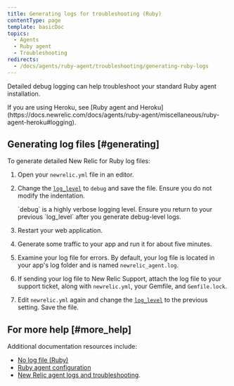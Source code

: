 ```yaml
---
title: Generating logs for troubleshooting (Ruby)
contentType: page
template: basicDoc
topics:
  - Agents
  - Ruby agent
  - Troubleshooting
redirects:
  - /docs/agents/ruby-agent/troubleshooting/generating-ruby-logs
---
```


Detailed debug logging can help troubleshoot your standard Ruby agent installation.

<Callout variant="important">
  If you are using Heroku, see [Ruby agent and Heroku](https://docs.newrelic.com/docs/agents/ruby-agent/miscellaneous/ruby-agent-heroku#logging).
</Callout>

## Generating log files [#generating]

To generate detailed New Relic for Ruby log files:

1. Open your `newrelic.yml` file in an editor.
2. Change the [`log_level`](/docs/agents/ruby-agent/installation-configuration/ruby-agent-configuration#log_level) to `debug` and save the file. Ensure you do not modify the indentation.

   <Callout variant="important">
     `debug` is a highly verbose logging level. Ensure you return to your previous `log_level` after you generate debug-level logs.
   </Callout>
3. Restart your web application.
4. Generate some traffic to your app and run it for about five minutes.
5. Examine your log file for errors. By default, your log file is located in your app's log folder and is named `newrelic_agent.log`.
6. If sending your log file to New Relic Support, attach the log file to your support ticket, along with `newrelic.yml`, your Gemfile, and `Gemfile.lock`.
7. Edit `newrelic.yml` again and change the [`log_level`](/docs/agents/ruby-agent/installation-configuration/ruby-agent-configuration#log_level) to the previous setting. Save the file.

## For more help [#more_help]

Additional documentation resources include:

* [No log file (Ruby)](https://docs.newrelic.com/docs/agents/ruby-agent/troubleshooting/no-log-file-ruby)
* [Ruby agent configuration](https://docs.newrelic.com/docs/agents/ruby-agent/installation-configuration/ruby-agent-configuration)
* [New Relic agent logs and troubleshooting](/docs/agents/manage-apm-agents/troubleshooting/new-relic-agent-logs-troubleshooting).
